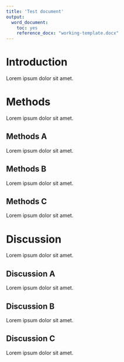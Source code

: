 ```yaml
---
title: 'Test document'
output:
  word_document:
    toc: yes
    reference_docx: "working-template.docx"
---
```



# Introduction

Lorem ipsum dolor sit amet.

# Methods

Lorem ipsum dolor sit amet.

## Methods A

Lorem ipsum dolor sit amet.

## Methods B

Lorem ipsum dolor sit amet.

## Methods C

Lorem ipsum dolor sit amet.

# Discussion

Lorem ipsum dolor sit amet.

## Discussion A

Lorem ipsum dolor sit amet.

## Discussion B

Lorem ipsum dolor sit amet.

## Discussion C

Lorem ipsum dolor sit amet.
